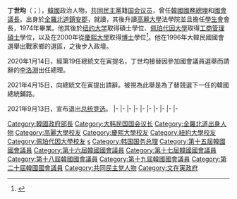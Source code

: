 {{Infobox officeholder
| name          = 丁世均
| image         = Chung Sye-kyun.jpg
| native_name   = {{nobold|정세균}}
| native_name_lang = ko
| office        = {{ROK}}第46任[[韓國國務總理|國務總理]]
| term_start    = 2020年1月14日
| term_end      = 2021年4月16日
| vicepremier   =
| president     = [[文在寅|文在寅]]
| predecessor   = [[李洛淵|李洛淵]]
| successor     = [[洪楠基|洪楠基]]{{small|（代理）}}<br>[[金富謙|金富謙]]{{small|（正任）}}
| office1       = {{flagicon|ROK}} 第20屆第1任[[韓國國會議長|韓國國會議長]]
| term_start1   = 2016年6月9日
| term_end1     = 2018年5月29日
| predecessor1  = [[郑义和|郑义和]]{{small|（第19屆第2任）}}
| successor1    = [[文喜相|文喜相]]{{small|（第20屆第2任）}}
| office2       = {{flagicon|South Korea}} 第15-20屆[[韓國國會|韓國國會]]議員
| term_start2   = 2012年5月30日
| term_end2     = 2020年5月29日
| constituency2 = [[首尔|首尔]][[钟路区|钟路区]]
| predecessor2  = {{link-ko|朴振 (1956年)|박진 (1956년)|朴振}}
| successor2    = [[李洛淵|李洛淵]]
| term_start3   = 1996年5月30日
| term_end3     = 2012年5月30日
| constituency3 = {{List collapsed|title=第15-18屆|1=[[全羅北道|全北]][[镇安郡|镇安郡]]、[[茂朱郡|茂朱郡]]、[[长水郡|长水郡]]<br>（第15、16屆）<br>[[全羅北道|全北]][[镇安郡|镇安郡]]、[[茂朱郡|茂朱郡]]、[[长水郡|长水郡]]、[[任实郡|任实郡]]<br>（第17、18屆）}}
| predecessor3  = [[黃寅性|黃寅性]]
| successor3    = {{link-ko|朴敏秀 (律師)|박민수 (변호사)|朴敏秀}}
| office4      = [[民主党_(大韩民国2008年)|民主党]]第2任黨代表
| term_start4  = 2008年7月7日
| term_end4    = 2010年8月2日
| predecessor4 = {{link-ko|孫鶴圭|손학규}}、{{link-ko|朴相千|박상천}}
| successor4   = {{link-ko|孫鶴圭|손학규}}
| office5      = [[File:Logo_of_the_Uri_Party.svg|20px]] [[开放国民党|开放国民党]]第8任黨主席
| term_start5  = 2007年2月14日
| term_end5    = 2007年8月20日
| predecessor5 = [[金槿泰|金槿泰]]
| successor5   = ''政党解散''
| office6      = {{ROK}}第9任[[韩国产业通商资源部|產業資源部]]部長
| president6   = [[卢武铉|卢武铉]]
| premier6     = 
| term_start6  = 2006年2月10日
| term_end6    = 2007年3月1日
| predecessor6 = 李熙伯
| successor6   = 金英俊
| birth_date   = {{birth date and age|1950|9|26|df=yes}}
| birth_place  = {{KOR}}[[全罗北道|全罗北道]][[镇安郡|镇安郡]]
| birth_name   = 
| residence    =
| educate      = 
* {{link-ko|全州新興高等學校|전주신흥고등학교}} <span style="color: blue;">(1966年-1969年)</span>
* [[高麗大學|高麗大學]] [[法学士|LL.B.]] <span style="color: blue;">(1970年-1974年)</span>
* [[纽约大学|纽约大学]] [[文學碩士|M.A.]] <span style="color: blue;">(1983年)</span>
* [[佩珀代因大學|佩珀代因大學]] [[工商管理碩士|MBA]] <span style="color: blue;">(1993年)</span>
* [[慶熙大學|慶熙大學]] [[哲學博士|Ph.D.]] <span style="color: blue;">(2000年)</span>
| occupation   = 政治人物
| nationality   = {{ROK}}
| party           = {{MPK}}
| otherparty      =  
| module          = {{Infobox Korean name
 | hangul         = {{linktext|정|세|균}}
 | hanja          = {{linktext|丁|世|均}}
 | rr             = Jeong Segyun
 | mr             = Chŏng Segyun
| child  = yes}}
 }}

'''丁世均'''（{{kor|k=정세균|rm=Chung Sye-kyun}}；{{bd|1950年|9月26日||}}），[[韓國|韓國]]政治人物，[[共同民主黨|共同民主黨]]籍[[韩国国会|国会议员]]，曾任[[韓國國務總理|韓國國務總理]]和[[韓國國會議長|國會議長]]。出身於[[全羅北道|全羅北道]][[鎮安郡|鎮安郡]]，就讀{{link-ko|全州新興高等學校|전주신흥고등학교}}，其後升讀[[高麗大學|高麗大學]]法學院並且擔任[[學生會|學生會]]會長，1974年畢業。他其後於[[纽约大学|纽约大学]]取得碩士學位、[[佩珀代因大學|佩珀代因大學]]取得[[工商管理碩士|工商管理碩士]]學位，以及在2000年從[[慶熙大學|慶熙大學]]取得[[博士|博士]]學位<ref>{{cite news|url=http://www.focus.kr/view.php?key=2016041400021418559|title=서울 종로 더불어민주당 정세균|newspaper=Focus News|date=14 April 2016|access-date=17 April 2016|language=ko|url-status=dead|archive-url=https://web.archive.org/web/20160514043643/http://www.focus.kr/view.php?key=2016041400021418559|archive-date=14 May 2016}}</ref>。他在1996年大韓民國國會選舉出戰家鄉的選區，之後步入政壇。

2020年1月14日，經第19任總統文在寅提名，丁世均接替因參加國會議員選舉而請辭的[[李洛淵|李洛淵]]出任總理。

2021年4月15日，向總統文在寅提出請辭。被視為此舉是為了替競選下一任的韓國總統鋪路。

2021年9月13日，宣布退出[[2022年大韩民国总统选举|总统竞选]]。
{{start box}}
{{s-off}}
|-
{{s-before|[[李洛淵|李洛淵]]}}
{{s-title|[[韓國國務總理|韓國國務總理]]|2020年1月14日－}}
{{s-inc}}
|-
{{s-par}}
|-
{{s-before|[[黄寅性|黄寅性]]}}
{{s-title|[[韓國國會|韓國國會]]{{link-ko|鎮安郡國會議員|진안군의 국회의원|鎮安郡}}、{{link-ko|茂朱郡國會議員|무주군의 국회의원|茂朱郡}}及{{link-ko|長水郡國會議員|장수군의 국회의원|長水郡議員}}|1996年5月30日－2012年5月29日}}
{{s-after|rows=2|{{link-ko|朴敏秀|박민수}}}}
|-
{{s-before|[[金台植|金台植]]}}
{{s-title|韓國國會{{link-ko|任實郡國會議員|임실군의 국회의원|任實郡議員}}|2004年5月30日－2012年5月29日}}
|-
{{s-before|{{link-ko|朴振|박진}}}}
{{s-title|韓國國會{{link-ko|首爾市鐘路區國會議員|서울 종로구의 국회의원|首爾鐘路區議員}}|2012年5月30日－}}
{{s-inc}}
|-
{{p-post|大韓民國}}
|-
{{s-before|[[文喜相|文喜相]]}}
{{s-title|[[開放國民黨|開放國民黨]]臨時代表|2005年11月9日－2006年1月6日}}
{{s-after|{{link-ko|柳在乾|유재건 (1937년)}}}}
|-
{{s-before|[[金槿泰|金槿泰]]}}
{{s-title|開放國民黨代表|2007年2月14日－2007年8月20日}}
{{s-none|開放國民黨解散}}
|-
{{s-before|{{link-ko|孫鶴圭|손학규}}<br>{{link-ko|朴相千|박상천}}}}
{{s-title|[[民主黨_(大韓民國2008年)|民主黨]]代表最高委員|2008年7月7日－2010年8月2日}}
{{s-after|孫鶴圭}}
|-
{{s-gov|韓國}}
{{s-before|{{link-ko|李熙範|이희범}}}}
{{s-title|[[韓國產業通商資源部|韓國產業通商資源部]]長官|2006年2月10日－2007年1月13日}}
{{s-after|{{link-ko|金榮柱|김영주 (1950년)}}}}
{{s-before|[[鄭義和|鄭義和]]}}
{{s-ttl|title=[[韩国国会议长|韩国国会议长]]|years=2016年6月9日－2018年5月29日}}
{{s-after|[[文喜相|文喜相]]}}
{{end box}}

{{韓國國務總理}}

{{DEFAULTSORT:Chung, Sye-kyun}}
[[Category:韓國政府部長|Category:韓國政府部長]]
[[Category:大韩民国国会议长|Category:大韩民国国会议长]]
[[Category:全羅北道出身人物|Category:全羅北道出身人物]]
[[Category:高麗大學校友|Category:高麗大學校友]]
[[Category:慶熙大學校友|Category:慶熙大學校友]]
[[Category:紐約大學校友|Category:紐約大學校友]]
[[Category:佩珀代因大學校友|Category:佩珀代因大學校友]]
[[Category:丁姓|s]]
[[Category:韩国国务总理|Category:韩国国务总理]]
[[Category:第十五屆韓國國會議員|Category:第十五屆韓國國會議員]]
[[Category:第十六屆韓國國會議員|Category:第十六屆韓國國會議員]]
[[Category:第十七屆韓國國會議員|Category:第十七屆韓國國會議員]]
[[Category:第十八屆韓國國會議員|Category:第十八屆韓國國會議員]]
[[Category:第十九屆韓國國會議員|Category:第十九屆韓國國會議員]]
[[Category:第二十屆韓國國會議員|Category:第二十屆韓國國會議員]]
[[Category:共同民主党人物|Category:共同民主党人物]]
[[Category:文在寅政府|Category:文在寅政府]]